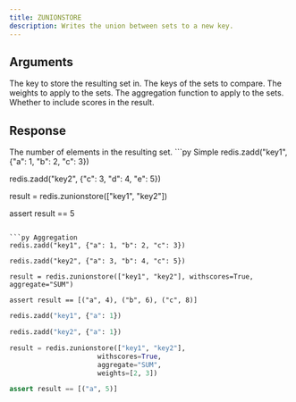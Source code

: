 ```yaml
---
title: ZUNIONSTORE
description: Writes the union between sets to a new key.
---
```



## Arguments 

<ParamField body="destination" type="str" required>
The key to store the resulting set in.
</ParamField>

<ParamField body="keys" type="List[str]" required>
  The keys of the sets to compare.
</ParamField>

<ParamField body="weights" type="List[float]" default="None">
  The weights to apply to the sets.
</ParamField>

<ParamField body="aggregate" type='"SUM" | "MIN" | "MAX"' default="sum">
  The aggregation function to apply to the sets.
</ParamField>

<ParamField body="withscores" type="bool" default="false">
  Whether to include scores in the result.
</ParamField>

## Response

<ResponseField  required>
    The number of elements in the resulting set.
</ResponseField>

<RequestExample>
```py Simple
redis.zadd("key1", {"a": 1, "b": 2, "c": 3})

redis.zadd("key2", {"c": 3, "d": 4, "e": 5})

result = redis.zunionstore(["key1", "key2"])

assert result == 5
```

```py Aggregation
redis.zadd("key1", {"a": 1, "b": 2, "c": 3})

redis.zadd("key2", {"a": 3, "b": 4, "c": 5})

result = redis.zunionstore(["key1", "key2"], withscores=True, aggregate="SUM")

assert result == [("a", 4), ("b", 6), ("c", 8)]
```

```py Weights
redis.zadd("key1", {"a": 1})

redis.zadd("key2", {"a": 1})

result = redis.zunionstore(["key1", "key2"],
                      withscores=True,
                      aggregate="SUM",
                      weights=[2, 3])

assert result == [("a", 5)]
```
</RequestExample>
